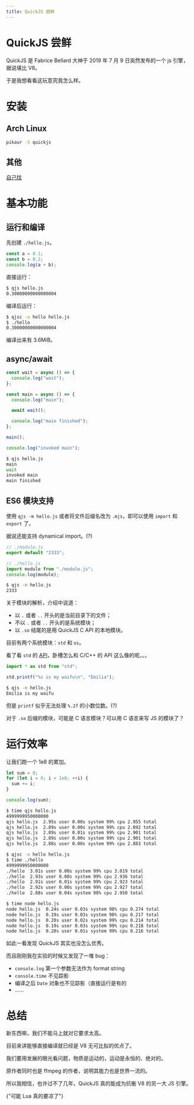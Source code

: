 ```yaml
---
title: QuickJS 尝鲜
---
```


# QuickJS 尝鲜


<Metadata author="swwind" time="2019-7-17" tags="javascript,quickjs" />

QuickJS 是 Fabrice Bellard 大神于 2019 年 7 月 9 日突然发布的一个 js 引擎，据说堪比 V8。

于是我想看看这玩意究竟怎么样。

# 安装

## Arch Linux

```bash
pikaur -S quickjs
```

## 其他

[自己找](https://bellard.org/quickjs/)

# 基本功能

## 运行和编译

先创建 `./hello.js`。

```js
const a = 0.1;
const b = 0.2;
console.log(a + b);
```

直接运行：

```bash
$ qjs hello.js
0.30000000000000004
```

编译后运行：

```bash
$ qjsc -o hello hello.js
$ ./hello
0.30000000000000004
```

编译出来有 3.6MiB。

## async/await

```js
const wait = async () => {
  console.log("wait");
};

const main = async () => {
  console.log("main");

  await wait();

  console.log("main finished");
};

main();

console.log("invoked main");
```

```bash
$ qjs hello.js
main
wait
invoked main
main finished
```

## ES6 模块支持

使用 `qjs -m hello.js` 或者将文件后缀名改为 `.mjs`，即可以使用 `import` 和 `export` 了。

据说还能支持 dynamical import。(?)

```js
// ./module.js
export default "2333";
```

```js
// ./hello.js
import module from "./module.js";
console.log(module);
```

```bash
$ qjs -m hello.js
2333
```

关于模块的解析，介绍中说道：

- 以 `.` 或者 `..` 开头的是当前目录下的文件；
- 不以 `.` 或者 `..` 开头的是系统模块；
- 以 `.so` 结尾的是用 QuickJS C API 的本地模块。

目前有两个系统模块：`std` 和 `os`。

看了看 `std` 的 [API](https://bellard.org/quickjs/quickjs.html#std-module)，卧槽怎么和 C/C++ 的 API 这么像的呢。。。

```js
import * as std from "std";

std.printf("%s is my waifu\n", "Emilia");
```

```bash
$ qjs -m hello.js
Emilia is my waifu
```

但是 `printf` 似乎无法处理 `%.2f` 的小数位数。(?)

对于 `.so` 后缀的模块，可能是 C 语言模块？可以用 C 语言来写 JS 的模块了？

# 运行效率

让我们跑一个 1e8 的累加。

```js
let sum = 0;
for (let i = 0; i < 1e8; ++i) {
  sum += i;
}

console.log(sum);
```

```bash
$ time qjs hello.js
4999999950000000
qjs hello.js  2.95s user 0.00s system 99% cpu 2.955 total
qjs hello.js  2.89s user 0.00s system 99% cpu 2.892 total
qjs hello.js  2.89s user 0.01s system 99% cpu 2.901 total
qjs hello.js  2.89s user 0.00s system 99% cpu 2.901 total
qjs hello.js  2.88s user 0.00s system 99% cpu 2.883 total

$ qjsc -o hello hello.js
$ time ./hello
4999999950000000
./hello  3.01s user 0.00s system 99% cpu 3.019 total
./hello  2.93s user 0.00s system 99% cpu 2.936 total
./hello  2.91s user 0.01s system 99% cpu 2.923 total
./hello  2.92s user 0.00s system 99% cpu 2.927 total
./hello  2.88s user 0.04s system 98% cpu 2.950 total

$ time node hello.js
node hello.js  0.24s user 0.03s system 98% cpu 0.274 total
node hello.js  0.19s user 0.03s system 98% cpu 0.217 total
node hello.js  0.20s user 0.02s system 99% cpu 0.214 total
node hello.js  0.19s user 0.03s system 99% cpu 0.218 total
node hello.js  0.20s user 0.01s system 99% cpu 0.216 total
```

如此一看发现 QuickJS 其实也没怎么优秀。

而且刚刚我在实验的时候又发现了一堆 bug：

- `console.log` 第一个参数无法作为 format string
- `console.time` 不见踪影
- 编译之后 `Date` 对象也不见踪影（直接运行是有的
- ......

# 总结

新东西嘛，我们不能马上就对它要求太高。

目前来讲能够直接编译就已经是 V8 无可比拟的优点了。

我们要用发展的眼光看问题，物质是运动的，运动是永恒的、绝对的。

原作者同时也是 ffmpeg 的作者，说明其能力也是世界一流的。

所以我相信，也许过不了几年，QuickJS 真的能成为抗衡 V8 的另一大 JS 引擎。

<p>
  <span class="truth" title="你知道的太多了">
    {"可能 Lua 真的要凉了"}
  </span>
</p>
